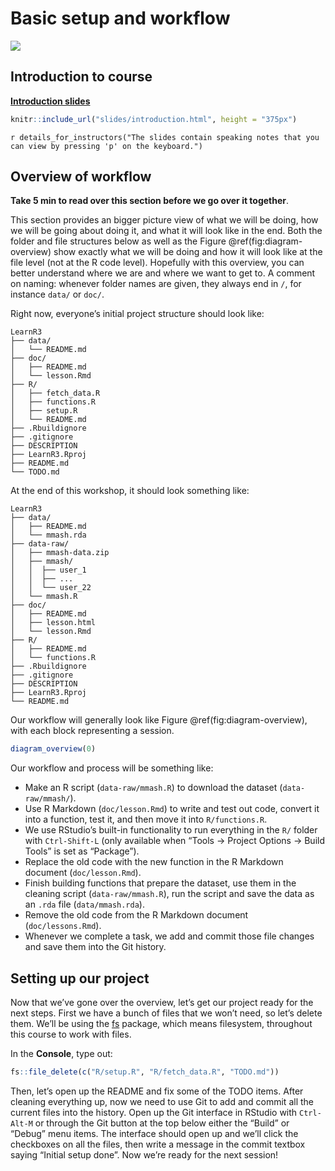 # Basic setup and workflow {#intro}

![](https://img.shields.io/badge/document%20status-revising-orange?style=flat-square)

## Introduction to course

**[Introduction slides](slides/introduction.html)**

```r
knitr::include_url("slides/introduction.html", height = "375px")
```

`r details_for_instructors("The slides contain speaking notes that you can view by pressing 'p' on the keyboard.")`

## Overview of workflow

**Take 5 min to read over this section before we go over it together**.

This section provides an bigger picture view of what we will be doing,
how we will be going about doing it, and what it will look like in the end.
Both the folder and file structures below as well as the 
Figure \@ref(fig:diagram-overview) show exactly what we will be doing and how
it will look like at the file level (not at the R code level).
Hopefully with this overview, you can better understand where we are and where
we want to get to. A comment on naming: whenever folder names are given,
they always end in `/`, for instance `data/` or `doc/`.

Right now, everyone's initial project structure should look like:

```
LearnR3
├── data/
│   └── README.md
├── doc/
│   ├── README.md
│   └── lesson.Rmd
├── R/
│   ├── fetch_data.R
│   ├── functions.R
│   ├── setup.R
│   └── README.md
├── .Rbuildignore
├── .gitignore
├── DESCRIPTION
├── LearnR3.Rproj
├── README.md
└── TODO.md
```

At the end of this workshop, it should look something like:

```
LearnR3
├── data/
│   ├── README.md
│   └── mmash.rda
├── data-raw/
│   ├── mmash-data.zip
│   ├── mmash/
│   │  ├── user_1
│   │  ├── ...
│   │  └── user_22
│   └── mmash.R
├── doc/
│   ├── README.md
│   ├── lesson.html
│   └── lesson.Rmd
├── R/
│   ├── README.md
│   └── functions.R
├── .Rbuildignore
├── .gitignore
├── DESCRIPTION
├── LearnR3.Rproj
└── README.md
```

Our workflow will generally look like Figure \@ref(fig:diagram-overview),
with each block representing a session.

```r
diagram_overview(0)
```

Our workflow and process will be something like:

- Make an R script (`data-raw/mmash.R`) to download the dataset (`data-raw/mmash/`).
- Use R Markdown (`doc/lesson.Rmd`) to write and test out code, convert it into
a function, test it, and then move it into `R/functions.R`.
- We use RStudio's built-in functionality to run everything in the `R/` folder
with `Ctrl-Shift-L` (only available when "Tools -> Project Options -> Build
Tools" is set as "Package").
- Replace the old code with the new function in the R Markdown document
(`doc/lesson.Rmd`).
- Finish building functions that prepare the dataset, use them in the cleaning
script (`data-raw/mmash.R`), run the script and save the data as an `.rda`
file (`data/mmash.rda`).
- Remove the old code from the R Markdown document (`doc/lessons.Rmd`).
- Whenever we complete a task, we add and commit those file changes and save
them into the Git history.

## Setting up our project

Now that we've gone over the overview, let's get our project ready for the next
steps. First we have a bunch of files that we won't need, so let's delete them.
We'll be using the [fs] package, which means filesystem, throughout this course
to work with files. 

[fs]: https://fs.r-lib.org/

In the **Console**, type out:

```r
fs::file_delete(c("R/setup.R", "R/fetch_data.R", "TODO.md"))
```

Then, let's open up the README and fix some of the TODO items.
After cleaning everything up, now we need to use Git to add and commit all the 
current files into the history. Open up the Git interface in RStudio with
`Ctrl-Alt-M` or through the Git button at the top below either the "Build" or
"Debug" menu items. The interface should open up and we'll click the checkboxes
on all the files, then write a message in the commit textbox saying 
"Initial setup done". Now we're ready for the next session!

<!--
- outline:
    - import
    - create functions for importing
        - load_all
    - functional programming: functionals and vectorization
        - multiple files with map (for now ignoring that vroom can do it fine.)
    - wrangling (for larger datasets and e.g. summarizing)
        - joins
        - reduce (FP)
        - group_by and summarize (FP)
        - selecting
        - rename_with (snakecase::to_snake_case) (FP)
        - converting to/updating existing functions
    - more on functions
        - debugging (print, stop)
        - using with tidyverse
    - saving data and summarizing final
        - load_all
        - across, where, tidyselect helpers
-->
